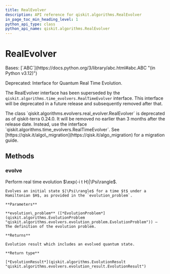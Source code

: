 ```yaml
---
title: RealEvolver
description: API reference for qiskit.algorithms.RealEvolver
in_page_toc_min_heading_level: 1
python_api_type: class
python_api_name: qiskit.algorithms.RealEvolver
---
```


# RealEvolver

<Class id="qiskit.algorithms.RealEvolver" isDedicatedPage={true} github="https://github.com/qiskit/qiskit/tree/stable/0.46/qiskit/algorithms/evolvers/real_evolver.py" signature="qiskit.algorithms.RealEvolver">
  Bases: [`ABC`](https://docs.python.org/3/library/abc.html#abc.ABC "(in Python v3.12)")

  Deprecated: Interface for Quantum Real Time Evolution.

  The RealEvolver interface has been superseded by the `qiskit.algorithms.time_evolvers.RealTimeEvolver` interface. This interface will be deprecated in a future release and subsequently removed after that.

  <Admonition title="Deprecated since version 0.24.0" type="danger">
    The class `qiskit.algorithms.evolvers.real_evolver.RealEvolver` is deprecated as of qiskit-terra 0.24.0. It will be removed no earlier than 3 months after the release date. Instead, use the interface `qiskit.algorithms.time_evolvers.RealTimeEvolver`. See [https://qisk.it/algo\_migration](https://qisk.it/algo_migration) for a migration guide.
  </Admonition>

  ## Methods

  ### evolve

  <Function id="qiskit.algorithms.RealEvolver.evolve" name="evolve" signature="abstract evolve(evolution_problem)">
    Perform real time evolution $\exp(-i t H)|\Psi\rangle$.

    Evolves an initial state $|\Psi\rangle$ for a time $t$ under a Hamiltonian $H$, as provided in the `evolution_problem`.

    **Parameters**

    **evolution\_problem** ([*EvolutionProblem*](qiskit.algorithms.EvolutionProblem "qiskit.algorithms.evolvers.evolution_problem.EvolutionProblem")) – The definition of the evolution problem.

    **Returns**

    Evolution result which includes an evolved quantum state.

    **Return type**

    [*EvolutionResult*](qiskit.algorithms.EvolutionResult "qiskit.algorithms.evolvers.evolution_result.EvolutionResult")
  </Function>
</Class>

